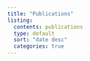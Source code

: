 ```yaml
---
title: "Publications"
listing: 
  contents: publications
  type: default
  sort: "date desc"
  categories: true
---
```

